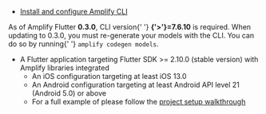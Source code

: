 - [Install and configure Amplify CLI](/[platform]/tools/cli/start/set-up-cli/)

<Callout warning>
  As of Amplify Flutter <strong>0.3.0</strong>, CLI version{' '}
  <strong>{'>'}=7.6.10</strong> is required. When updating to 0.3.0, you must
  re-generate your models with the CLI. You can do so by running{' '}
  <code>amplify codegen models</code>.
</Callout>

- A Flutter application targeting Flutter SDK >= 2.10.0 (stable version) with Amplify libraries integrated
  - An iOS configuration targeting at least iOS 13.0
  - An Android configuration targeting at least Android API level 21 (Android 5.0) or above
  - For a full example of please follow the [project setup walkthrough](/[platform]/prev/start/project-setup/create-application/)
